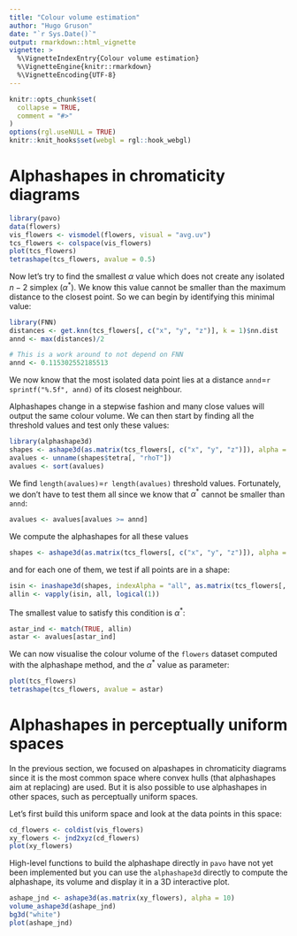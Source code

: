 ```yaml
---
title: "Colour volume estimation"
author: "Hugo Gruson"
date: "`r Sys.Date()`"
output: rmarkdown::html_vignette
vignette: >
  %\VignetteIndexEntry{Colour volume estimation}
  %\VignetteEngine{knitr::rmarkdown}
  %\VignetteEncoding{UTF-8}
---
```


```r
knitr::opts_chunk$set(
  collapse = TRUE,
  comment = "#>"
)
options(rgl.useNULL = TRUE)
knitr::knit_hooks$set(webgl = rgl::hook_webgl)
```

# Alphashapes in chromaticity diagrams

```r
library(pavo)
data(flowers)
vis_flowers <- vismodel(flowers, visual = "avg.uv")
tcs_flowers <- colspace(vis_flowers)
plot(tcs_flowers)
tetrashape(tcs_flowers, avalue = 0.5)
```

Now let's try to find the smallest $\alpha$ value which does not create any isolated $n-2$ simplex ($\alpha^*$).
We know this value cannot be smaller than the maximum distance to the closest point. So we can begin by identifying this minimal value:

```r
library(FNN)
distances <- get.knn(tcs_flowers[, c("x", "y", "z")], k = 1)$nn.dist
annd <- max(distances)/2
```

```r
# This is a work around to not depend on FNN
annd <- 0.115302552185513
```

We now know that the most isolated data point lies at a distance `annd`=`r sprintf("%.5f", annd)` of its closest neighbour.

Alphashapes change in a stepwise fashion and many close values will output the same colour volume. We can then start by finding all the threshold values and test only these values:

```r
library(alphashape3d)
shapes <- ashape3d(as.matrix(tcs_flowers[, c("x", "y", "z")]), alpha = 0)
avalues <- unname(shapes$tetra[, "rhoT"])
avalues <- sort(avalues)
```

We find `length(avalues)`=`r length(avalues)` threshold values. Fortunately, we don't have to test them all since we know that $\alpha^*$ cannot be smaller than `annd`:

```r
avalues <- avalues[avalues >= annd]
```

We compute the alphashapes for all these values

```r
shapes <- ashape3d(as.matrix(tcs_flowers[, c("x", "y", "z")]), alpha = avalues)
```

and for each one of them, we test if all points are in a shape:

```r
isin <- inashape3d(shapes, indexAlpha = "all", as.matrix(tcs_flowers[, c("x", "y", "z")]))
allin <- vapply(isin, all, logical(1))
```

The smallest value to satisfy this condition is $\alpha^*$:

```r
astar_ind <- match(TRUE, allin)
astar <- avalues[astar_ind]
```

We can now visualise the colour volume of the `flowers` dataset computed with the alphashape method, and the $\alpha^*$ value as parameter:

```r
plot(tcs_flowers)
tetrashape(tcs_flowers, avalue = astar)
```

# Alphashapes in perceptually uniform spaces

In the previous section, we focused on alpashapes in chromaticity diagrams since it is the most common space where convex hulls (that alphashapes aim at replacing) are used. But it is also possible to use alphashapes in other spaces, such as perceptually uniform spaces.

Let's first build this uniform space and look at the data points in this space:

```r
cd_flowers <- coldist(vis_flowers)
xy_flowers <- jnd2xyz(cd_flowers)
plot(xy_flowers)
```

High-level functions to build the alphashape directly in `pavo` have not yet been implemented but you can use the `alphashape3d` directly to compute the alphashape, its volume and display it in a 3D interactive plot.

```r
ashape_jnd <- ashape3d(as.matrix(xy_flowers), alpha = 10)
volume_ashape3d(ashape_jnd)
bg3d("white") 
plot(ashape_jnd)
```

